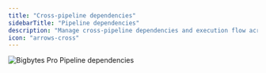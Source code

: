 ```yaml
---
title: "Cross-pipeline dependencies"
sidebarTitle: "Pipeline dependencies"
description: "Manage cross-pipeline dependencies and execution flow across every pipeline within a project."
icon: "arrows-cross"
---
```



<ProOnly source="pipeline-dependencies" />

<Frame>
  <img
    alt="Bigbytes Pro Pipeline dependencies"
    src="https://github.com/getbigbytes/assets/blob/main/pro/features/pipeline-dependencies.jpg?raw=true"
  />
</Frame>
